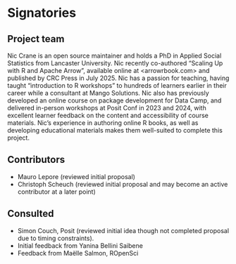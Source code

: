 # Signatories
<!--
This section provides the ISC with a view of the support received from
the community for a proposal. Acceptance isn't predicated on
popularity but community acceptance is important. Willingness to
accept outside input is also a good marker for project delivery.

An optional section would be for R-Core signatories where changes to R
are proposed.
-->


## Project team

Nic Crane is an open source maintainer and holds a PhD in Applied Social Statistics from Lancaster University.  Nic recently co-authored "Scaling Up with R and Apache Arrow", available online at <arrowrbook.com> and published by CRC Press in July 2025.  Nic has a passion for teaching, having taught "introduction to R workshops" to hundreds of learners earlier in their career while a consultant at Mango Solutions.  Nic also has previously developed an online course on package development for Data Camp, and delivered in-person workshops at Posit Conf in 2023 and 2024, with excellent learner feedback on the content and accessibility of course materials.  Nic's experience in authoring online R books, as well as developing educational materials makes them well-suited to complete this project.





<!--
Who are the people responsible for actually delivering the project if
the proposal gets accepted and are already signed up and rearing to
go? Briefly describe all participants and the skills they will bring
to the project.
-->

## Contributors

- Mauro Lepore (reviewed initial proposal)
- Christoph Scheuch (reviewed initial proposal and may become an active contributor at a later point)

<!--
Who are the people who have actively helped with this proposal but
won't necessarily be on the core project team later?
-->

## Consulted
<!--
Who has been given the opportunity to provide feedback on the
proposal? This should include any R Consortium & ISC members who the
proposal has been discussed with.
-->
- Simon Couch, Posit (reviewed initial idea though not completed proposal due to timing constraints).
- Initial feedback from Yanina Bellini Saibene
- Feedback from Maëlle Salmon, ROpenSci

